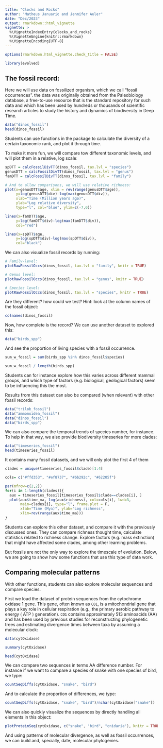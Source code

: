 ```yaml
---
title: "Clocks and Rocks"
author: "Matheus Januario and Jennifer Auler"
date: "Dec/2023"
output: rmarkdown::html_vignette
vignette: >
  %\VignetteIndexEntry{clocks_and_rocks}
  %\VignetteEngine{knitr::rmarkdown}
  %\VignetteEncoding{UTF-8}
---
```


```r
options(rmarkdown.html_vignette.check_title = FALSE)
```


```r
library(evolved)
```

## The fossil record:

Here we will use data on fossilized organism, which we call "fossil occurrences". the data was originally obtained from the Paleobiology database, a free-to-use resource that is the standard repository for such data and which has been used by hundreds or thousands of scientific research articles to study the history and dynamics of biodiversity in Deep Time.

```r
data("dinos_fossil")
head(dinos_fossil)
```

Students can use functions in the package to calculate the diversity of a certain taxonomic rank, and plot it through time. 

To make it more fun, we will compare tow different taxonomic levels, and will plot them in a relative, log scale:

```r
spDTT = calcFossilDivTT(dinos_fossil, tax.lvl = "species")
genusDTT = calcFossilDivTT(dinos_fossil, tax.lvl = "genus")
famDTT = calcFossilDivTT(dinos_fossil, tax.lvl = "family")

# And to allow comparisons, we will use relative richness:
plot(x=genusDTT$age, xlim = rev(range(genusDTT$age)),
     y=log(genusDTT$div)-log(max(genusDTT$div)), 
     xlab="Time (Million years ago)",
     ylab="Log relative diversity",
     type="l", col="blue", ylim=c(-7,0))

lines(x=famDTT$age,
     y=log(famDTT$div)-log(max(famDTT$div)), 
     col="red")

lines(x=spDTT$age,
     y=log(spDTT$div)-log(max(spDTT$div)), 
     col="black")
```

We can also visualize fossil records by running:

```r
# Family-level:
plotRawFossilOccs(dinos_fossil, tax.lvl = "family", knitr = TRUE)

# Genus level:
plotRawFossilOccs(dinos_fossil, tax.lvl = "genus", knitr = TRUE)

# Species level:
plotRawFossilOccs(dinos_fossil, tax.lvl = "species", knitr = TRUE)
```

Are they different? how could we test? Hint: look at the column names of the fossil object:

```r
colnames(dinos_fossil)
```

Now, how complete is the record? We can use another dataset to explored this:

```r
data("birds_spp")
```

And see the proportion of living species with a fossil occurrence.

```r
sum_w_fossil = sum(birds_spp %in% dinos_fossil$species)

sum_w_fossil / length(birds_spp)
```

Students can for instance explore how this varies across different mammal groups, and which type of factors (e.g. biological, geological factors) seem to be influencing this the most.

Results from this dataset can also be compared (when relevant) with other fossil records:

```r
data("trilob_fossil")
data("ammonoidea_fossil")
data("dinos_fossil")
data("birds_spp")
```

We can also compare the temporal trends of species number, for instance. To help in that way, we also provide biodiversity timeseries for more clades:

```r
data("timeseries_fossil")
head(timeseries_fossil)
```

It contains many fossil datasets, and we will only plot the first 4 of them

```r
clades = unique(timeseries_fossil$clade)[1:4]

cols= c("#ffd353", "#ef8737", "#bb292c", "#62205f")

par(mfrow=c(2,2))
for(i in 1:length(clades)){
  aux = timeseries_fossil[timeseries_fossil$clade==clades[i], ]
  plot(aux$time_ma, log(aux$richness), col=cols[i], lwd=3,
       main=clades[i], type="l", frame.plot = F,
       xlab="Time (Mya)", ylab="Log richness",
       xlim=rev(range(aux$time_ma)))
}
```

Students can explore this other dataset, and compare it with the previously discussed ones. They can compare richness thought time, calculate statistics related to richness change. Explore factors (e.g. mass extinction) that might have affected some clades, among other learning problems.

But fossils are not the only way to explore the timescale of evolution. Below, we are going to show how some functions that use this type of data work.

## Comparing molecular patterns

With other functions, students can also explore molecular sequences and compare species.

First we load the dataset of protein sequences from the cytochrome oxidase 1 gene. This gene, often known as `CO1`, is a mitochondrial gene that plays a key role in cellular respiration (e.g., the primary aerobic pathway to energy ( ATP ) generation). `CO1` contains approximately 513 aminoacids (AA) and has been used by previous studies for reconstructing phylogenetic trees and estimating divergence times between taxa by assuming a molecular clock:

```r
data(cytOxidase)

summary(cytOxidase)

head(cytOxidase)
```

We can compare two sequences in terms AA difference number. For instance if we want to compare a species of snake with one species of bird, we type:

```r
countSeqDiffs(cytOxidase, "snake", "bird")
```

And to calculate the proportion of differences, we type:

```r
countSeqDiffs(cytOxidase, "snake", "bird")/nchar(cytOxidase["snake"])
```

We can also quickly visualize the sequences by directly handling all elements in this object:

```r
plotProteinSeq(cytOxidase, c("snake", "bird", "cnidaria"), knitr = TRUE)
```

And using patterns of molecular divergence, as well as fossil occurrences, we can build and, specially, date, molecular phylogenies.

